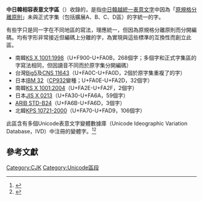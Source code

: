 {{NoteTA
|G1 = IT
|G2 = Places
}}
{{Infobox Unicode block
|blockname  = 中日韓相容表意文字<br/>{{small|CJK Compatibility Ideographs}}
|rangestart = F900
|rangeend   = FAFF
|script1    = [[漢字|漢字]]
|1_0_1      = 302
|3_2        = 59
|4_1        = 106
|5_2        = 3
|6_1        = 2
|sources    = [[KS_X_1001|KS X 1001:1998]]<br />[[Big5|Big5]]<br />{{Link-en|IBM 32|Code page 932 (IBM)}}<br />[[KS_X_1001|KS X 1001:2004]]<br />{{Link-en|JIS X 0213}}<br />[[ARIB外字|ARIB STD-B24]]<br />[[KPS_10721|KPS 10721-2000]]
|note = <ref>{{cite web|url=https://www.unicode.org|title=Unicode character database|work=The Unicode Standard|accessdate=2016-07-09|archive-date=2017-09-25|archive-url=https://web.archive.org/web/20170925134725/http://www.unicode.org/|dead-url=no}}</ref><ref>{{cite web|url=https://www.unicode.org/versions/enumeratedversions.html|title=Enumerated Versions of The Unicode Standard|work=The Unicode Standard|accessdate=2016-07-09|archive-date=2016-06-29|archive-url=https://web.archive.org/web/20160629001311/http://www.unicode.org/versions/enumeratedversions.html|dead-url=no}}</ref>
}}
'''中日韓相容表意文字區'''（{{lang-en|CJK Compatibility Ideographs}}）收錄的，是指[[中日韓越統一表意文字|中日韓越統一表意文字]]中因為「[[原規格分離原則|原規格分離原則]]」未與正式字集（包括擴展A、B、C、D區）的字統一的字。

有些字只是同一字在不同地區的寫法，理應統一，但因為原規格分離原則而分開編碼。均有字形非常接近但編碼上分離的字，為實現與這些標準的互換性而創立此區。
*南韓[[KS_X_1001|KS X 1001:1998]]（U+F900-U+FA0B，268個字；多個字和正式字集區的字寫法相同，但因讀音不同而於原字集分開編碼）
*台灣[[Big5|Big5]]及[[CNS_11643|CNS 11643]]（U+FA0C-U+FA0D，2個於原字集重複了的字）
*日本[[IBM_32|IBM 32]]（[[Code_page_932|CP932]]變種；U+FA0E-U+FA2D，32個字）
*南韓[[KS_X_1001|KS X 1001:2004]]（U+FA2E-U+FA2F，2個字）
*日本[[JIS_X_0213|JIS X 0213]]（U+FA30-U+FA6A，59個字）
*[[ARIB外字|ARIB STD-B24]]（U+FA6B-U+FA6D，3個字）
*北韓[[KPS_10721|KPS 10721-2000]]（U+FA70-U+FAD9，106個字）

此區含有多個Unicode表意文字變體數據庫（Unicode Ideographic Variation Database，IVD）中注冊的變體字。<ref>{{Cite web|url=http://www.unicode.org/ivd/|title=Ideographic Variation Database|publisher=Unicode Consortium|accessdate=2016-01-22|archive-date=2016-01-20|archive-url=https://web.archive.org/web/20160120165142/http://www.unicode.org/ivd/|dead-url=no}}</ref><ref>{{Cite web|url=http://www.unicode.org/reports/tr37/|title=UTS #37, Unicode Ideographic Variation Database|publisher=Unicode Consortium|accessdate=2016-01-22|archive-date=2017-09-21|archive-url=https://web.archive.org/web/20170921120513/http://unicode.org/reports/tr37/|dead-url=no}}</ref>

{{Unicode chart CJK Compatibility Ideographs}}

== 參考文獻 ==
{{Reflist}}
{{Unicode中的中日韩统一表意文字}}
{{Unicode區段一覽}}
[[Category:CJK|Category:CJK]]
[[Category:Unicode區段|Category:Unicode區段]]